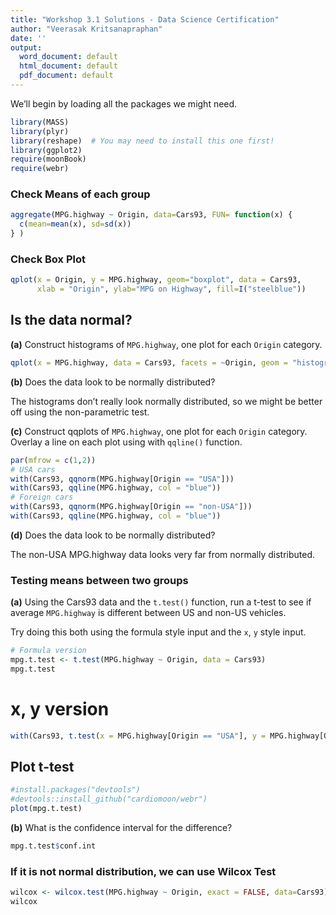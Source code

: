 ```yaml
---
title: "Workshop 3.1 Solutions - Data Science Certification"
author: "Veerasak Kritsanapraphan"
date: ''
output:
  word_document: default
  html_document: default
  pdf_document: default
---
```


We'll begin by loading all the packages we might need.
```r
library(MASS)
library(plyr)
library(reshape)  # You may need to install this one first!
library(ggplot2)
require(moonBook)
require(webr)
```
### Check Means of each group
```r
aggregate(MPG.highway ~ Origin, data=Cars93, FUN= function(x) {
  c(mean=mean(x), sd=sd(x))
} )
```
### Check Box Plot
```r
qplot(x = Origin, y = MPG.highway, geom="boxplot", data = Cars93,
      xlab = "Origin", ylab="MPG on Highway", fill=I("steelblue"))
```

## Is the data normal?

**(a)** Construct histograms of `MPG.highway`, one plot for each `Origin` category.

```r
qplot(x = MPG.highway, data = Cars93, facets = ~Origin, geom = "histogram", fill = Origin, binwidth = 2)
```

**(b)** Does the data look to be normally distributed?

The histograms don't really look normally distributed, so we might be better off using the non-parametric test.

**(c)** Construct qqplots of `MPG.highway`, one plot for each `Origin` category.  Overlay a line on each plot using with `qqline()` function.

```r
par(mfrow = c(1,2))
# USA cars
with(Cars93, qqnorm(MPG.highway[Origin == "USA"]))
with(Cars93, qqline(MPG.highway, col = "blue"))
# Foreign cars
with(Cars93, qqnorm(MPG.highway[Origin == "non-USA"]))
with(Cars93, qqline(MPG.highway, col = "blue"))
```

**(d)** Does the data look to be normally distributed?

The non-USA MPG.highway data looks very far from normally distributed.


### Testing means between two groups

**(a)** Using the Cars93 data and the `t.test()` function, run a t-test to see if average `MPG.highway` is different between US and non-US vehicles.

Try doing this both using the formula style input and the `x`, `y` style input.

```r
# Formula version
mpg.t.test <- t.test(MPG.highway ~ Origin, data = Cars93)
mpg.t.test
```

# x, y version
```r
with(Cars93, t.test(x = MPG.highway[Origin == "USA"], y = MPG.highway[Origin == "non-USA"], alternative="greater"))
```

## Plot t-test
```r
#install.packages("devtools")
#devtools::install_github("cardiomoon/webr")
plot(mpg.t.test)

```

**(b)** What is the confidence interval for the difference?

```r
mpg.t.test$conf.int
```

### If it is not normal distribution, we can use Wilcox Test
```r
wilcox <- wilcox.test(MPG.highway ~ Origin, exact = FALSE, data=Cars93)
wilcox

```


